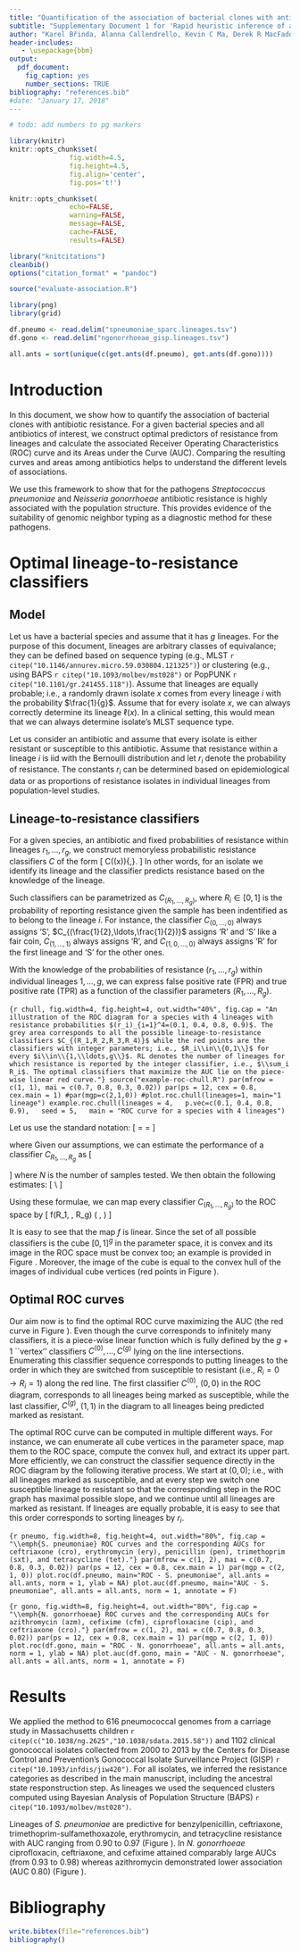 ```yaml
---
title: "Quantification of the association of bacterial clones with antibiotic resistance"
subtitle: "Supplementary Document 1 for 'Rapid heuristic inference of antibiotic resistance by genomic neighbor typing'"
author: "Karel Břinda, Alanna Callendrello, Kevin C Ma, Derek R MacFadden, Themoula Charalampous, Robyn S Lee, Lauren Cowley, Crista B Wadsworth, Yonatan H Grad, Gregory Kucherov, Justin O’Grady, Michael Baym, and William P Hanage"
header-includes:
   - \usepackage{bbm}
output:
  pdf_document:
    fig_caption: yes
    number_sections: TRUE
bibliography: "references.bib"
#date: "January 17, 2018"
---
```


```r
# todo: add numbers to pg markers

library(knitr)
knitr::opts_chunk$set(
               fig.width=4.5,
               fig.height=4.5,
               fig.align='center',
               fig.pos='t!')

knitr::opts_chunk$set(
               echo=FALSE,
               warning=FALSE,
               message=FALSE,
               cache=FALSE,
               results=FALSE)
```

```r
library("knitcitations")
cleanbib()
options("citation_format" = "pandoc")
```

```r
source("evaluate-association.R")

library(png)
library(grid)

df.pneumo <- read.delim("spneumoniae_sparc.lineages.tsv")
df.gono <- read.delim("ngonorrhoeae_gisp.lineages.tsv")

all.ants = sort(unique(c(get.ants(df.pneumo), get.ants(df.gono))))
```


# Introduction

In this document, we show how to quantify the association of bacterial clones
with antibiotic resistance. For a given
bacterial species and all antibiotics of interest,
we construct optimal predictors of resistance from lineages and
calculate the associated Receiver Operating Characteristics (ROC)
curve and its Areas under the Curve (AUC).
Comparing the resulting curves and areas among antibiotics helps
to understand the different levels of associations.

We use this framework to show that for the pathogens *Streptococcus pneumoniae* and
*Neisseria gonorrhoeae* antibiotic resistance is highly associated with the population
structure. This provides evidence of the suitability of genomic neighbor
typing as a diagnostic method for these pathogens.


# Optimal lineage-to-resistance classifiers

## Model

Let us have a bacterial species and assume that it has $g$ lineages.
For the purpose of this document, lineages are arbitrary classes of equivalance;
they can be defined based on sequence typing
(e.g., MLST `r citep("10.1146/annurev.micro.59.030804.121325")`)
or clustering (e.g., using BAPS `r citep("10.1093/molbev/mst028")` or PopPUNK `r citep("10.1101/gr.241455.118")`).
Assume that lineages are equally probable; i.e., a randomly drawn isolate $x$
comes from every lineage $i$ with the probability $\frac{1}{g}$.
Assume that for every isolate $x$, we can always correctly determine its lineage $\ell(x)$.
In a clinical setting, this would mean that we can always
determine isolate's MLST sequence type.

Let us consider an antibiotic and assume that every isolate is
either resistant or susceptible to this antibiotic.
Assume that resistance within a lineage $i$ is
iid with the Bernoulli distribution and let $r_i$
denote the probability of resistance. The constants $r_i$
can be determined based on epidemiological data or as proportions
of resistance isolates in individual lineages from population-level
studies.

<!--
Assume that we have a large number of isolates ($N\gg g$) for which we want to
determine resistance.
-->

## Lineage-to-resistance classifiers

For a given species, an antibiotic and fixed probabilities of resistance within
lineages $r_1, \ldots, r_g$,
we construct memoryless probabilistic resistance classifiers $C$ of the form
\[
    C(\ell(x))\to\{\text{'S'},\text{'R'}\}.
\]
In other words, for an isolate we identify its lineage and
the classifier predicts resistance based on the knowledge
of the lineage.

Such classifiers can be parametrized as $C_{(R_1,\ldots,R_g)}$,
where $R_i\in[0, 1]$ is the probability of reporting resistance
given the sample has been indentified as to belong to the lineage $i$.
For instance, the classifier $C_{(0,\ldots,0)}$ always assigns 'S',
$C_{(\frac{1}{2},\ldots,\frac{1}{2})}$ assigns 'R' and 'S' like a fair coin,
$C_{(1,\ldots,1)}$ always assigns 'R', and
$C_{(1,0,\ldots,0)}$ always assigns 'R' for the first lineage and 'S' for the other ones.

With the knowledge of the probabilities of resistance ($r_1, \ldots, r_g$)
within individual lineages $1,\ldots,g$, 
we can express false positive rate (FPR)
and true positive rate (TPR)
as a function of the classifier parameters ($R_1, \ldots, R_g$).

```{r chull, fig.width=4, fig.height=4, out.width="40%", fig.cap = "An illustration of the ROC diagram for a species with 4 lineages with resistance probabilities $(r_i)_{i=1}^4=(0.1, 0.4, 0.8, 0.9)$. The grey area corresponds to all the possible lineage-to-resistance classifiers $C_{(R_1,R_2,R_3,R_4)}$ while the red points are the classifiers with integer parameters; i.e., $R_i\\in\\{0,1\\}$ for every $i\\in\\{1,\\ldots,g\\}$. RL denotes the number of lineages for which resistance is reported by the integer classifier, i.e., $\\sum_i R_i$. The optimal classifiers that maximize the AUC lie on the piece-wise linear red curve."}
source("example-roc-chull.R")
par(mfrow = c(1, 1), mai = c(0.7, 0.8, 0.3, 0.02))
par(ps = 12, cex = 0.8, cex.main = 1)
#par(mgp=c(2,1,0))
#plot.roc.chull(lineages=1, main="1 lineage")
example.roc.chull(lineages = 4,
  p.vec=c(0.1, 0.4, 0.8, 0.9),
  seed = 5,
  main = "ROC curve for a species with 4 lineages")
```


Let us use the standard notation:
\[
  \mathrm{FPR} = \frac{\mathrm{FP}}{\mathrm{FP}+\mathrm{TN}}
  \qquad \text{and} \qquad
  \mathrm{TPR} = \frac{\mathrm{TP}}{\mathrm{TP}+\mathrm{FN}}
\]

where
\begin{align*}
  \mathrm{TP} &= \text{\#true positives; i.e., resistant isolates predicted as resistant} \\
  \mathrm{FP} &= \text{\#false positives; i.e., susceptible isolates predicted as resistant} \\
  \mathrm{FN} &= \text{\#false negatives; i.e., resistant isolates predicted as susceptible} \\
  \mathrm{TN} &= \text{\#true negatives; i.e., susceptible isolates predicted as susceptible}
\end{align*}
Given our assumptions, we can estimate the performance of a classifier $C_{R_1,\ldots,R_g}$ as
\[
\begin{array}{ll}
\mathrm{TP} \approx \frac{N}{g}\sum_{i=1}^g r_iR_i     \qquad &  \mathrm{FP} \approx \frac{N}{g}\sum_{i=1}^g (1-r_i)R_i\\
\mathrm{FN} \approx \frac{N}{g}\sum_{i=1}^g r_i(1-R_i) \qquad &  \mathrm{TN} \approx \frac{N}{g}\sum_{i=1}^g (1-r_i)(1-R_i)
\end{array}
\]
where $N$ is the number of samples tested. We then obtain the following estimates:
\[
\mathrm{FPR} \approx \frac{\sum_{i=1}^g (1-r_i)R_i}{\sum_{i=1}^g (1-r_i)}\\
\qquad \text{and} \qquad
\mathrm{TPR} \approx \frac{\sum_{i=1}^g r_iR_i}{\sum_{i=1}^g r_i}
\]

Using these formulae, we can map every classifier $C_{(R_1,\ldots,R_g)}$
to the ROC space by
\[
  f(R_1, \ldots, R_g) \to \left(
    \frac{\sum_{i=1}^g (1-r_i)R_i}{\sum_{i=1}^g (1-r_i)},
    \frac{\sum_{i=1}^g r_iR_i}{\sum_{i=1}^g r_i}
  \right)
\]

It is easy to see that the map $f$ is linear. Since the set of all possible classifiers is
the cube $[0,1]^g$ in the parameter space, it is convex and its
image in the ROC space must be convex too; an example is provided
in Figure \ref{fig:chull}. Moreover, the image of the cube is equal to the
convex hull of the images of individual cube vertices (red points in Figure \ref{fig:chull}).


## Optimal ROC curves

Our aim now is to find the optimal ROC curve maximizing the AUC (the red curve in Figure \ref{fig:chull}).
Even though the curve corresponds to infinitely
many classifiers, it is a piece-wise linear function which is fully defined
by the $g+1$ ``vertex'' classifiers $C^{(0)}, \ldots, C^{(g)}$ lying on the line intersections.
Enumerating this classifier sequence corresponds to
putting lineages to the order in which they are
switched from susceptible to resistant (i.e., $R_i=0\to R_i=1$) along the red line.
The first classifier $C^{(0)}$, $(0,0)$ in the ROC diagram, corresponds to all
lineages being marked as susceptible, while the last classifier, $C^{(g)}$, $(1,1)$
in the diagram to all lineages being predicted marked as resistant.

The optimal ROC curve can be computed in multiple different ways.
For instance, we can enumerate all cube vertices in the parameter space,
map them to the ROC space, compute the convex hull, and extract its upper part.
More efficiently, we can construct the classifier sequence directly in the ROC
diagram by the following iterative process.
We start at $(0,0)$; i.e., with all lineages marked as susceptible, and at every step
we switch one susceptible lineage to resistant so that
the corresponding step in the ROC graph has maximal possible slope, and
we continue until all lineages are marked as resistant.
If lineages are equally probable, it is easy to see that this order corresponds
to sorting lineages by $r_i$.


```{r pneumo, fig.width=8, fig.height=4, out.width="80%", fig.cap = "\\emph{S. pneumoniae} ROC curves and the corresponding AUCs for ceftriaxone (cro), erythromycin (ery), penicillin (pen), trimethoprim (sxt), and tetracycline (tet)."}
par(mfrow = c(1, 2), mai = c(0.7, 0.8, 0.3, 0.02))
par(ps = 12, cex = 0.8, cex.main = 1)
par(mgp = c(2, 1, 0))
plot.roc(df.pneumo, main="ROC - S. pneumoniae", all.ants = all.ants, norm = 1, ylab = NA)
plot.auc(df.pneumo, main="AUC - S. pneumoniae", all.ants = all.ants, norm = 1, annotate = F)
```


```{r gono, fig.width=8, fig.height=4, out.width="80%", fig.cap = "\\emph{N. gonorrhoeae} ROC curves and the corresponding AUCs for azithromycin (azm), cefixime (cfm), ciprofloxacine (cip), and ceftriaxone (cro)."}
par(mfrow = c(1, 2), mai = c(0.7, 0.8, 0.3, 0.02))
par(ps = 12, cex = 0.8, cex.main = 1)
par(mgp = c(2, 1, 0))
plot.roc(df.gono, main = "ROC - N. gonorrhoeae", all.ants = all.ants, norm = 1, ylab = NA)
plot.auc(df.gono, main = "AUC - N. gonorrhoeae", all.ants = all.ants, norm = 1, annotate = F)
```


# Results

We applied the method to 616 pneumococcal genomes from a carriage study
in Massachusetts children `r citep(c("10.1038/ng.2625","10.1038/sdata.2015.58"))`
and 1102 clinical gonococcal isolates collected from 2000 to 2013
by the Centers for Disease Control and
Prevention’s Gonococcal Isolate Surveillance Project (GISP) `r citep("10.1093/infdis/jiw420")`.
For all isolates, we inferred the resistance categories
as described in the main manuscript, including the
ancestral state responstruction step.
As lineages we used the sequenced clusters
computed using Bayesian Analysis of
Population Structure (BAPS) `r citep("10.1093/molbev/mst028")`.

Lineages of *S. pneumoniae* are predictive for benzylpenicillin,
ceftriaxone, trimethoprim-sulfamethoxazole, erythromycin,
and tetracycline resistance with AUC ranging from 0.90 to 0.97 (Figure \ref{fig:pneumo}). In *N. gonorrhoeae* ciprofloxacin, ceftriaxone, and cefixime attained comparably large AUCs (from 0.93 to 0.98) whereas azithromycin demonstrated lower association (AUC 0.80) (Figure \ref{fig:gono}).


# Bibliography

```r
write.bibtex(file="references.bib")
bibliography()
```
